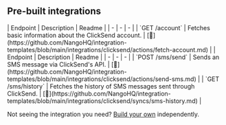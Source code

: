
## Pre-built integrations

<AccordionGroup>


<Accordion title="Account">
| Endpoint | Description | Readme |
| - | - | - |
| `GET /account` | Fetches basic information about the ClickSend account. | [🔗](https://github.com/NangoHQ/integration-templates/blob/main/integrations/clicksend/actions/fetch-account.md) |
</Accordion>


<Accordion title="SMS">
| Endpoint | Description | Readme |
| - | - | - |
| `POST /sms/send` | Sends an SMS message via ClickSend's API. | [🔗](https://github.com/NangoHQ/integration-templates/blob/main/integrations/clicksend/actions/send-sms.md) |
| `GET /sms/history` | Fetches the history of SMS messages sent through ClickSend. | [🔗](https://github.com/NangoHQ/integration-templates/blob/main/integrations/clicksend/syncs/sms-history.md) |
</Accordion>

</AccordionGroup>

<Tip>Not seeing the integration you need? [Build your own](https://nango.dev/docs/guides/platform/functions) independently.</Tip>
